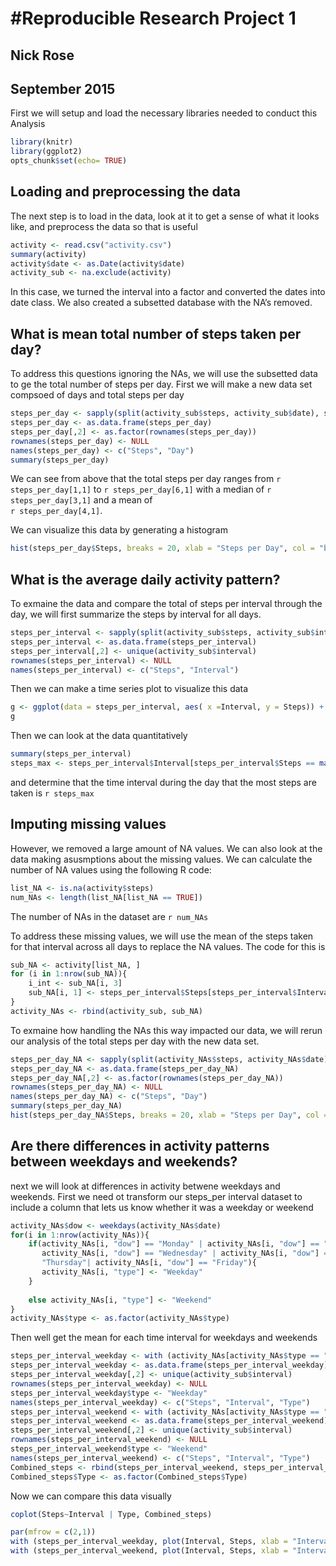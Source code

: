 #Reproducible Research Project 1
================================
## Nick Rose
## September 2015



First we will setup and load the necessary libraries needed to conduct this 
Analysis
```r
library(knitr)
library(ggplot2)
opts_chunk$set(echo= TRUE)
```

## Loading and preprocessing the data
The next step is to load in the data, look at it to get a sense of what it
looks like, and preprocess the data so that is useful
```r
activity <- read.csv("activity.csv")
summary(activity)
activity$date <- as.Date(activity$date)
activity_sub <- na.exclude(activity)
```
In this case, we turned the interval into a factor and converted the dates into date class. We also created a subsetted database with the NA's removed.

## What is mean total number of steps taken per day?
To address this questions ignoring the NAs, we will use the subsetted data to
ge the total number of steps per day. First we will make a new data set compsoed of days and total steps per day
```r
steps_per_day <- sapply(split(activity_sub$steps, activity_sub$date), sum)
steps_per_day <- as.data.frame(steps_per_day)
steps_per_day[,2] <- as.factor(rownames(steps_per_day))
rownames(steps_per_day) <- NULL
names(steps_per_day) <- c("Steps", "Day")
summary(steps_per_day)
```

We can see from above that the total steps per day ranges from `r steps_per_day[1,1]` to `r steps_per_day[6,1]` with a median of `r steps_per_day[3,1]` and a mean of   
`r steps_per_day[4,1]`.

We can visualize this data by generating a histogram
```r
hist(steps_per_day$Steps, breaks = 20, xlab = "Steps per Day", col = "blue")
```

## What is the average daily activity pattern?
To exmaine the data and compare the total of steps per interval through the day, we will first summarize the steps by interval for all days. 

```r
steps_per_interval <- sapply(split(activity_sub$steps, activity_sub$interval), mean)
steps_per_interval <- as.data.frame(steps_per_interval)
steps_per_interval[,2] <- unique(activity_sub$interval)
rownames(steps_per_interval) <- NULL
names(steps_per_interval) <- c("Steps", "Interval")
```

Then we can make a time series plot to visualize this data
```r
g <- ggplot(data = steps_per_interval, aes( x =Interval, y = Steps)) + geom_line()
g
```

Then we can look at the data quantitatively 
```r
summary(steps_per_interval)
steps_max <- steps_per_interval$Interval[steps_per_interval$Steps == max(steps_per_interval$Steps)]
```
and determine that the time interval during the day that the most steps are taken is `r steps_max`


## Imputing missing values
However, we removed a large amount of NA values. We can also look at the data
making asusmptions about the missing values. We can calculate the number of NA values using the following R code: 
```r
list_NA <- is.na(activity$steps)
num_NAs <- length(list_NA[list_NA == TRUE])
```

The number of NAs in the dataset are `r num_NAs`

To address these missing values, we will use the mean of the steps taken for 
that interval across all days to replace the NA values. The code for this is 
```r
sub_NA <- activity[list_NA, ]
for (i in 1:nrow(sub_NA)){
    i_int <- sub_NA[i, 3]
    sub_NA[i, 1] <- steps_per_interval$Steps[steps_per_interval$Interval == i_int]
}
activity_NAs <- rbind(activity_sub, sub_NA)
```
To exmaine how handling the NAs this way impacted our data, we will rerun our analysis of the total steps per day with the new data set.

```r
steps_per_day_NA <- sapply(split(activity_NAs$steps, activity_NAs$date), sum)
steps_per_day_NA <- as.data.frame(steps_per_day_NA)
steps_per_day_NA[,2] <- as.factor(rownames(steps_per_day_NA))
rownames(steps_per_day_NA) <- NULL
names(steps_per_day_NA) <- c("Steps", "Day")
summary(steps_per_day_NA)
hist(steps_per_day_NA$Steps, breaks = 20, xlab = "Steps per Day", col = "blue")
```


## Are there differences in activity patterns between weekdays and weekends?
next we will look at differences in activity betwene weekdays and weekends. First we need ot transform our steps_per interval dataset to include a column that lets us know whether it was a weekday or weekend
```r
activity_NAs$dow <- weekdays(activity_NAs$date)
for(i in 1:nrow(activity_NAs)){
    if(activity_NAs[i, "dow"] == "Monday" | activity_NAs[i, "dow"] == "Tuesday" |
       activity_NAs[i, "dow"] == "Wednesday" | activity_NAs[i, "dow"] == 
       "Thursday"| activity_NAs[i, "dow"] == "Friday"){
       activity_NAs[i, "type"] <- "Weekday" 
    }    
    
    else activity_NAs[i, "type"] <- "Weekend" 
}
activity_NAs$type <- as.factor(activity_NAs$type)
```
Then well get the mean for each time interval for weekdays and weekends
```r
steps_per_interval_weekday <- with (activity_NAs[activity_NAs$type == "Weekday", ], sapply(split(steps, interval), mean))
steps_per_interval_weekday <- as.data.frame(steps_per_interval_weekday)
steps_per_interval_weekday[,2] <- unique(activity_sub$interval)
rownames(steps_per_interval_weekday) <- NULL
steps_per_interval_weekday$type <- "Weekday"
names(steps_per_interval_weekday) <- c("Steps", "Interval", "Type")
steps_per_interval_weekend <- with (activity_NAs[activity_NAs$type == "Weekend", ], sapply(split(steps, interval), mean))
steps_per_interval_weekend <- as.data.frame(steps_per_interval_weekend)
steps_per_interval_weekend[,2] <- unique(activity_sub$interval)
rownames(steps_per_interval_weekend) <- NULL
steps_per_interval_weekend$type <- "Weekend"
names(steps_per_interval_weekend) <- c("Steps", "Interval", "Type")
Combined_steps <- rbind(steps_per_interval_weekend, steps_per_interval_weekday)
Combined_steps$Type <- as.factor(Combined_steps$Type)
```

Now we can compare this data visually
```r
coplot(Steps~Interval | Type, Combined_steps)

par(mfrow = c(2,1))
with (steps_per_interval_weekday, plot(Interval, Steps, xlab = "Intervals", ylab = "Steps", main = "Weekdays", type = "l"))
with (steps_per_interval_weekend, plot(Interval, Steps, xlab = "Intervals", ylab = "Steps", main = "Weekends", type = "l"))
```
